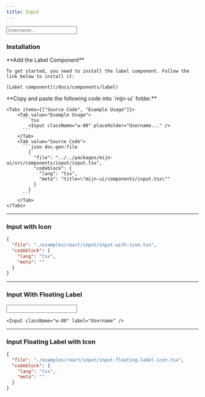 ```yaml
---
title: Input
---
```



<ComponentPreview>
  <Input className="w-80" placeholder="Username..." />
</ComponentPreview>

### Installation

<Steps>
  <Step>
     **Add the Label Component**

    To get started, you need to install the label component. Follow the link below to install it:

    [Label component](/docs/components/label)

  </Step>

  <Step>
    **Copy and paste the following code into  `mijn-ui` folder.**

    <Tabs items={["Source Code", "Example Usage"]}>
        <Tab value="Example Usage">
          ```tsx
            <Input className="w-80" placeholder="Username..." />
          ```
        </Tab>
        <Tab value="Source Code">
          ```json doc-gen:file
            {
              "file": "../../packages/mijn-ui/src/components/input/input.tsx",
              "codeblock": {
                "lang": "tsx",
                "meta": "title=\"mijn-ui/components/input.tsx\""
              }
            }
          ```
        </Tab>
    </Tabs>

  </Step>
</Steps>

---

### Input with Icon

<ComponentPreview>
  <InputWithIcon />
</ComponentPreview>

```json doc-gen:file
{
  "file": "./examples/react/input/input-with-icon.tsx",
  "codeblock": {
    "lang": "tsx",
    "meta": ""
  }
}
```

---

### Input With Floating Label

<ComponentPreview>
  <Input className="w-80" label="Username" />
</ComponentPreview>

```tsx
<Input className="w-80" label="Username" />
```

---

### Input Floating Label with Icon

<ComponentPreview>
  <InputFloatingLabelIcon />
</ComponentPreview>

```json doc-gen:file
{
  "file": "./examples/react/input/input-floating-label-icon.tsx",
  "codeblock": {
    "lang": "tsx",
    "meta": ""
  }
}
```
